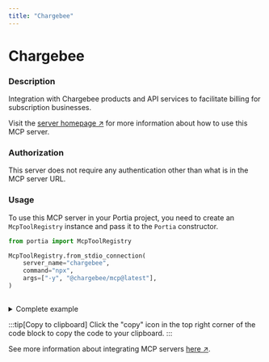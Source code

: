 ```yaml
---
title: "Chargebee"
---
```

<!-- WARNING: This file is auto-generated by generate_tool_docs.py. Do not edit manually. -->


# Chargebee

### Description

Integration with Chargebee products and API services to facilitate billing for subscription businesses.

Visit the [server homepage ↗](https://github.com/chargebee/agentkit/tree/HEAD/modelcontextprotocol) for more information about how to use this MCP server.

### Authorization

This server does not require any authentication other than what is in the MCP server URL.

### Usage

To use this MCP server in your Portia project, you need to create an `McpToolRegistry` instance and pass it to the `Portia` constructor.

```python
from portia import McpToolRegistry

McpToolRegistry.from_stdio_connection(
    server_name="chargebee",
    command="npx",
    args=["-y", "@chargebee/mcp@latest"],
)
                    
```

<details>
<summary>Complete example</summary>

```python
from portia import McpToolRegistry, Portia, Config

tool_registry = McpToolRegistry.from_stdio_connection(
    server_name="chargebee",
    command="npx",
    args=["-y", "@chargebee/mcp@latest"],
)
                    

config = Config.from_default()
portia = Portia(config=config, tools=tool_registry)
```

</details>

:::tip[Copy to clipboard]
Click the "copy" icon in the top right corner of the code block to copy the code to your clipboard.
:::

See more information about integrating MCP servers [here ↗](/mcp-servers).

